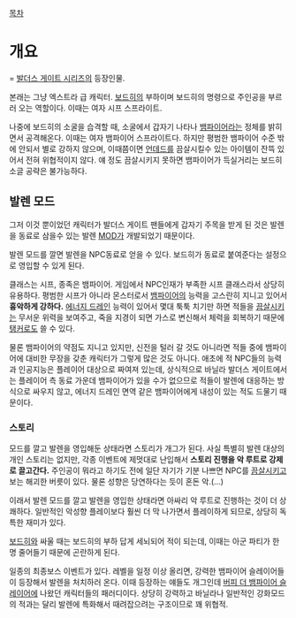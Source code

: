[[목차]]
= 개요 ==
[[발더스 게이트 시리즈]]의 등장인물.

본래는 그냥 엑스트라 급 캐릭터. [[보드히]]의 부하이며 보드히의 명령으로 주인공을 부르러 오는 역할이다. 이때는 여자 시프 스프라이트.

나중에 보드히의 소굴을 습격할 때, 소굴에서 갑자기 나타나 [[뱀파이어]]라는 정체를 밝히면서 공격해온다. 이때는 여자 뱀파이어 스프라이트다. 하지만 평범한 뱀파이어 수준 밖에 안되서 별로 강하지 않으며, 이때쯤이면 [[언데드]]를 끔살시킬수 있는 아이템이 잔뜩 있어서 전혀 위협적이지 않다. 얘 정도 끔살시키지 못하면 뱀파이어가 득실거리는 보드히 소글 공략은 불가능하다.

== 발렌 모드 ==
그저 이것 뿐이었던 캐릭터가 발더스 게이트 팬들에게 갑자기 주목을 받게 된 것은 발렌을 동료로 삼을수 있는 발렌 [[MOD]]가 개발되었기 때문이다.

발렌 모드를 깔면 발렌을 NPC동료로 얻을 수 있다. 보드히가 동료로 붙여준다는 설정으로 영입할 수 있게 된다.

클래스는 시프, 종족은 뱀파이어. 게임에서 NPC인재가 부족한 시프 클래스라서 상당히 유용하다. 평범한 시프가 아니라 몬스터로서 [[뱀파이어]]의 능력을 고스란히 지니고 있어서 '''흉악하게 강하다.''' [[에너지 드레인]] 능력이 있어서 몇대 툭툭 치기만 하면 적들을 [[끔살]]시키는 무서운 위력을 보여주고, 죽을 지경이 되면 가스로 변신해서 체력을 회복하기 때문에 [[탱커]]로도 쓸 수 있다.

물론 뱀파이어의 약점도 지니고 있지만, 신전을 털러 갈 것도 아니라면 적들 중에 뱀파이어에 대비한 무장을 갖춘 캐릭터가 그렇게 많은 것도 아니다. 애초에 적 NPC들의 능력과 인공지능은 플레이어 대상으로 짜여져 있는데, 상식적으로 바닐라 발더스 게이트에서는 플레이어 측 동료 가운데 뱀파이어가 있을 수가 없으므로 적들이 발렌에 대응하는 방식으로 싸우지 않고, 에너지 드레인 면역 같은 뱀파이어에게 내성이 있는 적도 드물기 때문이다.

=== 스토리 ===
모드를 깔고 발렌을 영입해둔 상태라면 스토리가 개그가 된다. 사실 특별히 발렌 대상의 개인 스토리는 없지만, 각종 이벤트에 제멋대로 난입해서 '''스토리 진행을 악 루트로 강제로 끌고간다.''' 주인공이 뭐라고 하기도 전에 일단 자기가 기분 나쁘면 NPC를 [[끔살]]시키고 보는 해괴한 버릇이 있다. 물론 성향은 당연하다는 듯이 혼돈 악.(…)

이래서 발렌 모드를 깔고 발렌을 영입한 상태라면 아싸리 악 루트로 진행하는 것이 더 상쾌하다. 일반적인 악성향 플레이보다 훨씬 더 막 나가면서 플레이하게 되므로, 상당히 독특한 재미가 있다.

[[보드히]]와 싸울 때는 보드히의 부하 답게 세뇌되어 적이 되는데, 이때는 아군 파티가 한 명 줄어들기 때문에 곤란하게 된다.

일종의 최종보스 이벤트가 있다. 레벨을 일정 이상 올리면, 강력한 뱀파이어 슬레이어들이 등장해서 발렌을 처치하러 온다. 이때 등장하는 얘들도 개그인데 [[버피 더 뱀파이어 슬레이어]]에 나왔던 캐릭터들의 패러디이다. 상당히 강력하고 바닐라나 일반적인 강화모드의 적과는 달리 발렌에 특화해서 때려잡으려는 구조이므로 꽤 위협적.

